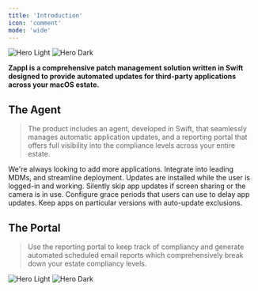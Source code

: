 ```yaml
---
title: 'Introduction'
icon: 'comment'
mode: 'wide'
---
```


<img
  className="block dark:hidden"
  src="/images/zappl_hero.png"
  alt="Hero Light"
/>
<img
  className="hidden dark:block"
  src="/images/zappl_hero.png"
  alt="Hero Dark"
/>


**Zappl is a comprehensive patch management solution written in Swift designed to provide automated updates for third-party applications across your macOS estate.**

## The Agent

> The product includes an agent, developed in Swift, that seamlessly manages automatic application updates, and a reporting portal that offers full visibility into the compliance levels across your entire estate.

<CardGroup cols={2}>
  <Card
    title="800+ Apps Supported"
    icon="app-store"
    href="https://zappl.co/app-catalog"
  >
    We're always looking to add more applications.
  </Card>
  <Card
    title="MDM Integration"
    icon="gears"
  >
    Integrate into leading MDMs, and streamline deployment.
  </Card>
  <Card
    title="User Focused Experience"
    icon="user"
  >
    Updates are installed while the user is logged-in and working.
  </Card>
  <Card
    title="Do Not Disturb"
    icon="bell-slash"
  >
    Silently skip app updates if screen sharing or the camera is in use.
  </Card>
  <Card
  title="Update Deferrals"
  icon="calendar-xmark"
  >
  Configure grace periods that users can use to delay app updates.
  </Card>
  <Card
  title="Custom Version Control"
  icon="circle-pause"
  >
  Keep apps on particular versions with auto-update exclusions.
  </Card>
</CardGroup>


## The Portal

> Use the reporting portal to keep track of compliancy and generate automated scheduled email reports which comprehensively break down your estate compliancy levels.

<img
  className="block dark:hidden"
  src="/images/portal.webp"
  alt="Hero Light"
/>
<img
  className="hidden dark:block"
  src="/images/portal.webp"
  alt="Hero Dark"
/>